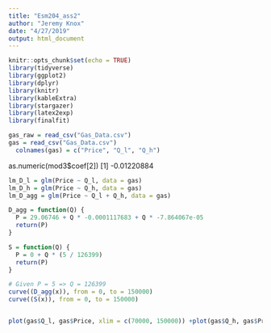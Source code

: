 ```yaml
---
title: "Esm204_ass2"
author: "Jeremy Knox"
date: "4/27/2019"
output: html_document
---
```


```r
knitr::opts_chunk$set(echo = TRUE)
library(tidyverse)
library(ggplot2)
library(dplyr)
library(knitr)
library(kableExtra)
library(stargazer)
library(latex2exp)
library(finalfit)

gas_raw = read_csv("Gas_Data.csv")
gas = read_csv("Gas_Data.csv")
  colnames(gas) = c("Price", "Q_l", "Q_h")

```
as.numeric(mod3$coef[2])
[1] -0.01220884


```r
lm_D_l = glm(Price ~ Q_l, data = gas)
lm_D_h = glm(Price ~ Q_h, data = gas)
lm_D_agg = glm(Price ~ Q_l + Q_h, data = gas) 

D_agg = function(Q) {
  P = 29.06746 + Q * -0.0001117683 + Q * -7.864067e-05
  return(P)
}

S = function(Q) {
  P = 0 + Q * (5 / 126399)
  return(P)
}

# Given P = 5 => Q = 126399
curve((D_agg(x)), from = 0, to = 150000)
curve((S(x)), from = 0, to = 150000)


plot(gas$Q_l, gas$Price, xlim = c(70000, 150000)) +plot(gas$Q_h, gas$Price, xlim = c(70000, 150000)) + plot((gas$Q_h + gas$Q_l), gas$Price, xlim = c(70000, 150000))
```

